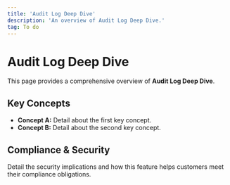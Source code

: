 ```yaml
---
title: 'Audit Log Deep Dive'
description: 'An overview of Audit Log Deep Dive.'
tag: To do
---
```


# Audit Log Deep Dive

This page provides a comprehensive overview of **Audit Log Deep Dive**.

## Key Concepts

* **Concept A:** Detail about the first key concept.
* **Concept B:** Detail about the second key concept.

## Compliance & Security

Detail the security implications and how this feature helps customers meet their compliance obligations.
